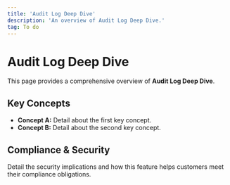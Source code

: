 ```yaml
---
title: 'Audit Log Deep Dive'
description: 'An overview of Audit Log Deep Dive.'
tag: To do
---
```


# Audit Log Deep Dive

This page provides a comprehensive overview of **Audit Log Deep Dive**.

## Key Concepts

* **Concept A:** Detail about the first key concept.
* **Concept B:** Detail about the second key concept.

## Compliance & Security

Detail the security implications and how this feature helps customers meet their compliance obligations.
